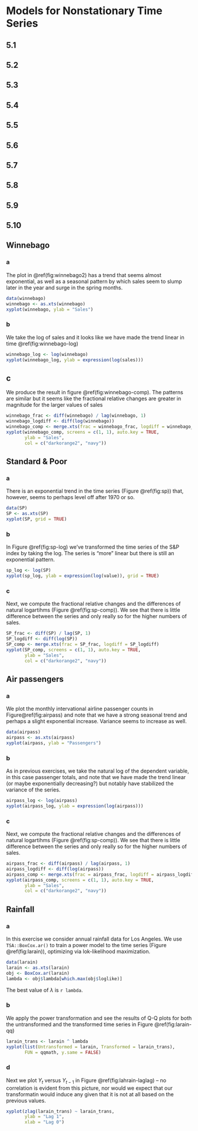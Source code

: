 # Models for Nonstationary Time Series

## 5.1

## 5.2

## 5.3

## 5.4

## 5.5

## 5.6

## 5.7

## 5.8

## 5.9

## 5.10

## Winnebago

### a {-}

The plot in \@ref(fig:winnebago2) has a trend that seems almost exponential,
as well as a seasonal pattern by which sales seem to slump later in the year
and surge in the spring months.

```r
data(winnebago)
winnebago <- as.xts(winnebago)
xyplot(winnebago, ylab = "Sales")
```

### b {-}

We take the log of sales and it looks like we have made the trend linear 
in time \@ref(fig:winnebago-log)

```r
winnebago_log <- log(winnebago)
xyplot(winnebago_log, ylab = expression(log(sales)))
```

## c {-}

We produce the result in figure \@ref(fig:winnebago-comp). The patterns are
similar but it seems like the fractional relative changes are greater in
magnitude for the larger values of sales

```r
winnebago_frac <- diff(winnebago) / lag(winnebago, 1)
winnebago_logdiff <- diff(log(winnebago))
winnebago_comp <- merge.xts(frac = winnebago_frac, logdiff = winnebago_logdiff)
xyplot(winnebago_comp, screens = c(1, 1), auto.key = TRUE,
       ylab = "Sales",
       col = c("darkorange2", "navy"))
```

## Standard & Poor

### a {-}

There is an exponential trend in the time series (Figure \@ref(fig:sp)) that,
however, seems to perhaps level off after 1970 or so.

```r
data(SP)
SP <- as.xts(SP)
xyplot(SP, grid = TRUE)
```

### b {-}

In Figure \@ref(fig:sp-log) we've transformed the time series of the S&P index
by taking the log. The series is "more" linear but there is still an
exponential pattern.

```r
sp_log <- log(SP)
xyplot(sp_log, ylab = expression(log(value)), grid = TRUE)
```

### c {-}

Next, we compute the fractional relative changes and the differences of 
natural logartihms (Figure \@ref(fig:sp-comp)). We see that there is little
difference between the series and only really so for the higher numbers of
sales.

```r
SP_frac <- diff(SP) / lag(SP, 1)
SP_logdiff <- diff(log(SP))
SP_comp <- merge.xts(frac = SP_frac, logdiff = SP_logdiff)
xyplot(SP_comp, screens = c(1, 1), auto.key = TRUE,
       ylab = "Sales",
       col = c("darkorange2", "navy"))
```

## Air passengers

### a {-}

We plot the monthly intervational airline passenger counts in
Figure\@ref(fig:airpass) and note that we have a strong seasonal trend and
perhaps a slight exponential increase. Variance seems to increase as well.

```r
data(airpass)
airpass <- as.xts(airpass)
xyplot(airpass, ylab = "Passengers")
```

### b {-}

As in previous exercises, we take the natural log of the dependent variable,
in this case passenger totals, and note that we have made the trend linear
(or maybe exponentially decreasing?) but notably have stabilized the variance of
the series.

```r
airpass_log <- log(airpass)
xyplot(airpass_log, ylab = expression(log(airpass)))
```

### c {-}

Next, we compute the fractional relative changes and the differences of 
natural logartihms (Figure \@ref(fig:sp-comp)). We see that there is little
difference between the series and only really so for the higher numbers of
sales.

```r
airpass_frac <- diff(airpass) / lag(airpass, 1)
airpass_logdiff <- diff(log(airpass))
airpass_comp <- merge.xts(frac = airpass_frac, logdiff = airpass_logdiff)
xyplot(airpass_comp, screens = c(1, 1), auto.key = TRUE,
       ylab = "Sales",
       col = c("darkorange2", "navy"))
```

## Rainfall

### a {-}

In this exercise we consider annual rainfall data for Los Angeles. We use `TSA::BoxCox.ar()`
to train a power model to the time series (Figure \@ref(fig:larain)), optimizing
via lok-likelihood maximization. 

```r
data(larain)
larain <- as.xts(larain)
obj <- BoxCox.ar(larain)
lambda <- obj$lambda[which.max(obj$loglike)]
```

The best value of $\lambda$ is `r lambda`.

### b {-}

We apply the power transformation and see the results of Q-Q plots for both
the untransformed and the transformed time series in Figure \@ref(fig:larain-qq)

```r
larain_trans <- larain ^ lambda
xyplot(list(Untransformed = larain, Transformed = larain_trans),
       FUN = qqmath, y.same = FALSE)
```

### d {-}

Next we plot $Y_t$ versus $Y_{t-1}$ in Figure \@ref(fig:lahrain-laglag) --
no correlation is evident from this picture, nor would we expect that
our transformatin would induce any given that it is not at all based on the
previous values.

```r
xyplot(zlag(larain_trans) ~ larain_trans,
       ylab = "Lag 1",
       xlab = "Lag 0")
```

